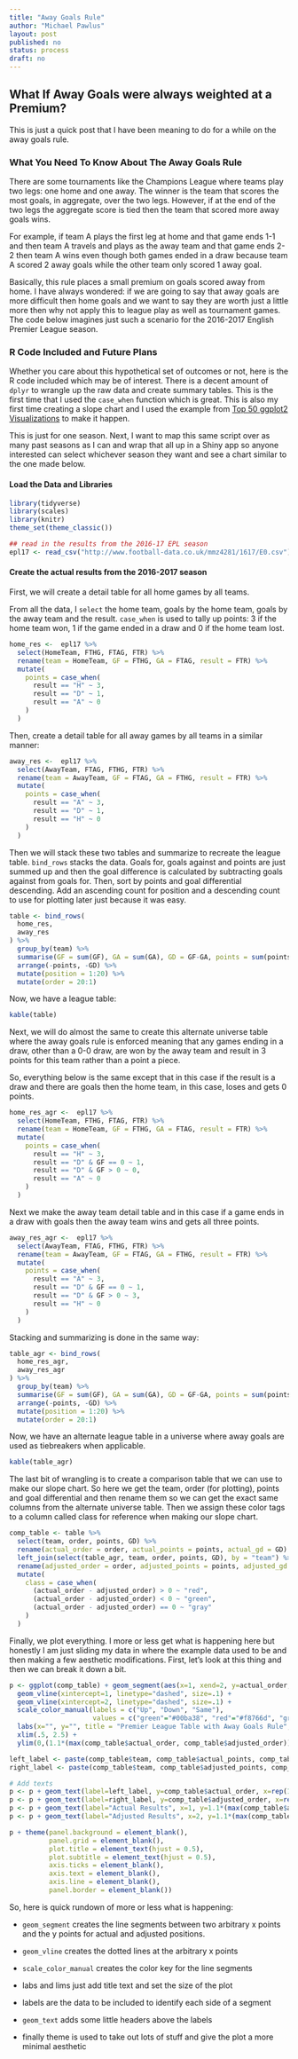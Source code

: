 ```yaml
---
title: "Away Goals Rule"
author: "Michael Pawlus"
layout: post
published: no
status: process
draft: no
---
```


## What If Away Goals were always weighted at a Premium?

This is just a quick post that I have been meaning to do for a while on the away goals rule.

### What You Need To Know About The Away Goals Rule

There are some tournaments like the Champions League where teams play two legs: one home and one away. The winner is the team that scores the most goals, in aggregate, over the two legs. However, if at the end of the two legs the aggregate score is tied then the team that scored more away goals wins.

For example, if team A plays the first leg at home and that game ends 1-1 and then team A travels and plays as the away team and that game ends 2-2 then team A wins even though both games ended in a draw because team A scored 2 away goals while the other team only scored 1 away goal.

Basically, this rule places a small premium on goals scored away from home. I have always wondered: if we are going to say that away goals are more difficult then home goals and we want to say they are worth just a little more then why not apply this to league play as well as tournament games. The code below imagines just such a scenario for the 2016-2017 English Premier League season.

### R Code Included and Future Plans

Whether you care about this hypothetical set of outcomes or not, here is the R code included which may be of interest. There is a decent amount of `dplyr` to wrangle up the raw data and create summary tables. This is the first time that I used the `case_when` function which is great. This is also my first time creating a slope chart and I used the example from [Top 50 ggplot2 Visualizations](http://r-statistics.co/Top50-Ggplot2-Visualizations-MasterList-R-Code.html) to make it happen. 

This is just for one season. Next, I want to map this same script over as many past seasons as I can and wrap that all up in a Shiny app so anyone interested can select whichever season they want and see a chart similar to the one made below.

#### Load the Data and Libraries
```r
library(tidyverse)
library(scales)
library(knitr)
theme_set(theme_classic())

## read in the results from the 2016-17 EPL season
epl17 <- read_csv("http://www.football-data.co.uk/mmz4281/1617/E0.csv")
```

#### Create the actual results from the 2016-2017 season

First, we will create a detail table for all home games by all teams.

From all the data, I `select` the home team, goals by the home team, goals by the away team and the result. `case_when` is used to tally up points: 3 if the home team won, 1 if the game ended in a draw and 0 if the home team lost.

```r
home_res <-  epl17 %>%
  select(HomeTeam, FTHG, FTAG, FTR) %>%
  rename(team = HomeTeam, GF = FTHG, GA = FTAG, result = FTR) %>%
  mutate(
    points = case_when(
      result == "H" ~ 3,
      result == "D" ~ 1,
      result == "A" ~ 0
    )
  )
```


Then, create a detail table for all away games by all teams in a similar manner:

```r
away_res <-  epl17 %>%
  select(AwayTeam, FTAG, FTHG, FTR) %>%
  rename(team = AwayTeam, GF = FTAG, GA = FTHG, result = FTR) %>%
  mutate(
    points = case_when(
      result == "A" ~ 3,
      result == "D" ~ 1,
      result == "H" ~ 0
    )
  )
```

Then we will stack these two tables and summarize to recreate the league table. `bind_rows` stacks the data. Goals for, goals against and points are just summed up and then the goal difference is calculated by subtracting goals against from goals for. Then, sort by points and goal differential descending. Add an ascending count for position and a descending count to use for plotting later just because it was easy.

```r
table <- bind_rows(
  home_res,
  away_res
) %>%
  group_by(team) %>%
  summarise(GF = sum(GF), GA = sum(GA), GD = GF-GA, points = sum(points)) %>%
  arrange(-points, -GD) %>%
  mutate(position = 1:20) %>%
  mutate(order = 20:1)
```

Now, we have a league table:

```r
kable(table)
```

Next, we will do almost the same to create this alternate universe table where the away goals rule is enforced meaning that any games ending in a draw, other than a 0-0 draw, are won by the away team and result in 3 points for this team rather than a point a piece.

So, everything below is the same except that in this case if the result is a draw and there are goals then the home team, in this case, loses and gets 0 points.

```r
home_res_agr <-  epl17 %>%
  select(HomeTeam, FTHG, FTAG, FTR) %>%
  rename(team = HomeTeam, GF = FTHG, GA = FTAG, result = FTR) %>%
  mutate(
    points = case_when(
      result == "H" ~ 3,
      result == "D" & GF == 0 ~ 1,
      result == "D" & GF > 0 ~ 0,
      result == "A" ~ 0
    )
  )
```

Next we make the away team detail table and in this case if a game ends in a draw with goals then the away team wins and gets all three points.

```r
away_res_agr <-  epl17 %>%
  select(AwayTeam, FTAG, FTHG, FTR) %>%
  rename(team = AwayTeam, GF = FTAG, GA = FTHG, result = FTR) %>%
  mutate(
    points = case_when(
      result == "A" ~ 3,
      result == "D" & GF == 0 ~ 1,
      result == "D" & GF > 0 ~ 3,
      result == "H" ~ 0
    )
  )
```

Stacking and summarizing is done in the same way:

```r
table_agr <- bind_rows(
  home_res_agr,
  away_res_agr
) %>%
  group_by(team) %>%
  summarise(GF = sum(GF), GA = sum(GA), GD = GF-GA, points = sum(points)) %>%
  arrange(-points, -GD) %>%
  mutate(position = 1:20) %>%
  mutate(order = 20:1)
```

Now, we have an alternate league table in a universe where away goals are used as tiebreakers when applicable.

```r
kable(table_agr)
```

The last bit of wrangling is to create a comparison table that we can use to make our slope chart. So here we get the team, order (for plotting), points and goal differential and then rename them so we can get the exact same columns from the alternate universe table. Then we assign these color tags to a column called class for reference when making our slope chart.

```r
comp_table <- table %>%
  select(team, order, points, GD) %>%
  rename(actual_order = order, actual_points = points, actual_gd = GD) %>%
  left_join(select(table_agr, team, order, points, GD), by = "team") %>%
  rename(adjusted_order = order, adjusted_points = points, adjusted_gd = GD) %>%
  mutate(
    class = case_when(
      (actual_order - adjusted_order) > 0 ~ "red",
      (actual_order - adjusted_order) < 0 ~ "green",
      (actual_order - adjusted_order) == 0 ~ "gray"
    )
  )
```

Finally, we plot everything. I more or less get what is happening here but honestly I am just sliding my data in where the example data used to be and then making a few aesthetic modifications. First, let's look at this thing and then we can break it down a bit.

```r
p <- ggplot(comp_table) + geom_segment(aes(x=1, xend=2, y=actual_order, yend=adjusted_order, col=class), size=.75, show.legend=F) + 
  geom_vline(xintercept=1, linetype="dashed", size=.1) + 
  geom_vline(xintercept=2, linetype="dashed", size=.1) +
  scale_color_manual(labels = c("Up", "Down", "Same"), 
                     values = c("green"="#00ba38", "red"="#f8766d", "gray"="#D3D3D3")) +  # color of lines
  labs(x="", y="", title = "Premier League Table with Away Goals Rule", subtitle = "Showing position, points and goal differential if league play included away goals rule") +  # Axis labels
  xlim(.5, 2.5) + 
  ylim(0,(1.1*(max(comp_table$actual_order, comp_table$adjusted_order)))) 

left_label <- paste(comp_table$team, comp_table$actual_points, comp_table$actual_gd,sep=", ")
right_label <- paste(comp_table$team, comp_table$adjusted_points, comp_table$adjusted_gd,sep=", ")

# Add texts
p <- p + geom_text(label=left_label, y=comp_table$actual_order, x=rep(1, NROW(comp_table)), hjust=1.1, size=3.5)
p <- p + geom_text(label=right_label, y=comp_table$adjusted_order, x=rep(2, NROW(comp_table)), hjust=-0.1, size=3.5)
p <- p + geom_text(label="Actual Results", x=1, y=1.1*(max(comp_table$actual_order, comp_table$adjusted_order)), hjust=1.2, size=5)  # title
p <- p + geom_text(label="Adjusted Results", x=2, y=1.1*(max(comp_table$actual_order, comp_table$adjusted_order)), hjust=-0.1, size=5)

p + theme(panel.background = element_blank(), 
          panel.grid = element_blank(),
          plot.title = element_text(hjust = 0.5),
          plot.subtitle = element_text(hjust = 0.5),
          axis.ticks = element_blank(),
          axis.text = element_blank(),
          axis.line = element_blank(),
          panel.border = element_blank())
```

So, here is quick rundown of more or less what is happening:

* `geom_segment` creates the line segments between two arbitrary x points and the y points for actual and adjusted positions.

* `geom_vline` creates the dotted lines at the arbitrary x points

* `scale_color_manual` creates the color key for the line segments

* labs and lims just add title text and set the size of the plot

* labels are the data to be included to identify each side of a segment

* `geom_text` adds some little headers above the labels

* finally theme is used to take out lots of stuff and give the plot a more minimal aesthetic